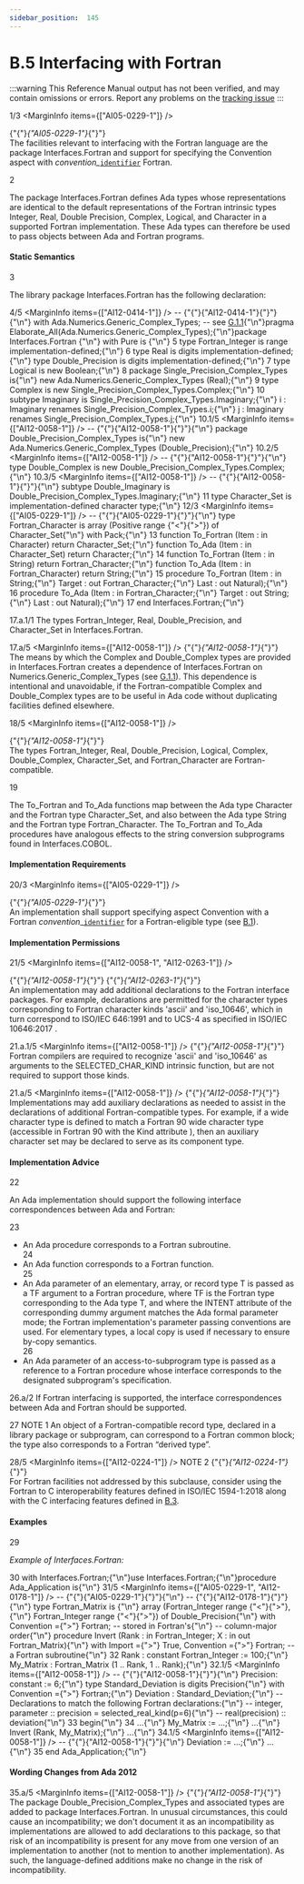 ```yaml
---
sidebar_position:  145
---
```


# B.5 Interfacing with Fortran

:::warning
This Reference Manual output has not been verified,
and may contain omissions or errors.
Report any problems on the [tracking issue](https://github.com/ada-lang-io/ada-lang-io/issues/20)
:::


<MarginText>1/3</MarginText>
<MarginInfo items={["AI05-0229-1"]} />
<p>{"{"}<em>{"AI05-0229-1"}</em>{"}"} <br />The facilities relevant to interfacing with the Fortran language are the package Interfaces.Fortran and support for specifying the Convention aspect with <em>convention_</em><code><a href="../AA-2/AA-2.3#S0002">identifier</a></code> Fortran.<br /></p>

<MarginText>2</MarginText>
<p>The package Interfaces.Fortran defines Ada types whose representations are identical to the default representations of the Fortran intrinsic types Integer, Real, Double Precision, Complex, Logical, and Character in a supported Fortran implementation. These Ada types can therefore be used to pass objects between Ada and Fortran programs. <br /></p>


#### Static Semantics

<MarginText>3</MarginText>
<p>The library package Interfaces.Fortran has the following declaration: <br /></p>

<MarginText>4/5</MarginText>
<MarginInfo items={["AI12-0414-1"]} />
<CodeBlock language="ada">
--  {"{"}{"AI12-0414-1"}{"}"}{"\n"} with Ada.Numerics.Generic_Complex_Types;  -- see <a href="../AA-G/AA-G.1#Subclause_G.1.1">G.1.1</a>{"\n"}pragma Elaborate_All(Ada.Numerics.Generic_Complex_Types);{"\n"}package Interfaces.Fortran {"\n"}   with  Pure is {"\n"}
<MarginText>5</MarginText>
   type Fortran_Integer is range implementation-defined;{"\n"}
<MarginText>6</MarginText>
   type Real             is digits implementation-defined;{"\n"}   type Double_Precision is digits implementation-defined;{"\n"}
<MarginText>7</MarginText>
   type Logical is new Boolean;{"\n"}
<MarginText>8</MarginText>
   package Single_Precision_Complex_Types is{"\n"}      new Ada.Numerics.Generic_Complex_Types (Real);{"\n"}
<MarginText>9</MarginText>
   type Complex is new Single_Precision_Complex_Types.Complex;{"\n"}
<MarginText>10</MarginText>
   subtype Imaginary is Single_Precision_Complex_Types.Imaginary;{"\n"}   i : Imaginary renames Single_Precision_Complex_Types.i;{"\n"}   j : Imaginary renames Single_Precision_Complex_Types.j;{"\n"}
<MarginText>10.1/5</MarginText>
<MarginInfo items={["AI12-0058-1"]} />
--  {"{"}{"AI12-0058-1"}{"}"}{"\n"}    package Double_Precision_Complex_Types is{"\n"}      new Ada.Numerics.Generic_Complex_Types (Double_Precision);{"\n"}
<MarginText>10.2/5</MarginText>
<MarginInfo items={["AI12-0058-1"]} />
--  {"{"}{"AI12-0058-1"}{"}"}{"\n"}    type Double_Complex is new Double_Precision_Complex_Types.Complex;{"\n"}
<MarginText>10.3/5</MarginText>
<MarginInfo items={["AI12-0058-1"]} />
--  {"{"}{"AI12-0058-1"}{"}"}{"\n"}    subtype Double_Imaginary is Double_Precision_Complex_Types.Imaginary;{"\n"}
<MarginText>11</MarginText>
   type Character_Set is implementation-defined character type;{"\n"}
<MarginText>12/3</MarginText>
<MarginInfo items={["AI05-0229-1"]} />
--  {"{"}{"AI05-0229-1"}{"}"}{"\n"}    type Fortran_Character is array (Positive range {"<"}{">"}) of Character_Set{"\n"}      with Pack;{"\n"}
<MarginText>13</MarginText>
   function To_Fortran (Item : in Character) return Character_Set;{"\n"}   function To_Ada (Item : in Character_Set) return Character;{"\n"}
<MarginText>14</MarginText>
   function To_Fortran (Item : in String) return Fortran_Character;{"\n"}   function To_Ada     (Item : in Fortran_Character) return String;{"\n"}
<MarginText>15</MarginText>
   procedure To_Fortran (Item       : in String;{"\n"}                         Target     : out Fortran_Character;{"\n"}                         Last       : out Natural);{"\n"}
<MarginText>16</MarginText>
   procedure To_Ada (Item     : in Fortran_Character;{"\n"}                     Target   : out String;{"\n"}                     Last     : out Natural);{"\n"}
<MarginText>17</MarginText>
end Interfaces.Fortran;{"\n"}

</CodeBlock>
<MarginText>17.a.1/1</MarginText>
<Admonition type="aarm" aarm="implementation-defined" title="Implementation defined: ">
<strong></strong>The types Fortran_Integer, Real, Double_Precision, and Character_Set in Interfaces.Fortran.<br /></Admonition>

<MarginText>17.a/5</MarginText>
<MarginInfo items={["AI12-0058-1"]} />
<Admonition type="aarm" aarm="ramification" title="Ramification: ">
<strong></strong>{"{"}<em>{"AI12-0058-1"}</em>{"}"} <br />The means by which the Complex and Double_Complex types are  provided in Interfaces.Fortran creates a dependence of Interfaces.Fortran on Numerics.Generic_Complex_Types (see <a href="../AA-G/AA-G.1#Subclause_G.1.1">G.1.1</a>). This dependence is intentional and unavoidable, if the Fortran-compatible Complex and Double_Complex types are  to be useful in Ada code without duplicating facilities defined elsewhere. <br /></Admonition>

<MarginText>18/5</MarginText>
<MarginInfo items={["AI12-0058-1"]} />
<p>{"{"}<em>{"AI12-0058-1"}</em>{"}"} <br />The types Fortran_Integer, Real, Double_Precision, Logical, Complex, Double_Complex, Character_Set, and Fortran_Character are Fortran-compatible.<br /></p>

<MarginText>19</MarginText>
<p>The To_Fortran and To_Ada functions map between the Ada type Character and the Fortran type Character_Set, and also between the Ada type String and the Fortran type Fortran_Character. The To_Fortran and To_Ada procedures have analogous effects to the string conversion subprograms found in Interfaces.COBOL. <br /></p>


#### Implementation Requirements

<MarginText>20/3</MarginText>
<MarginInfo items={["AI05-0229-1"]} />
<p>{"{"}<em>{"AI05-0229-1"}</em>{"}"} <br />An implementation shall support specifying aspect Convention with a Fortran <em>convention</em>_<code><a href="../AA-2/AA-2.3#S0002">identifier</a></code> for a Fortran-eligible type (see <a href="../AA-B/AA-B.1">B.1</a>). <br /></p>


#### Implementation Permissions

<MarginText>21/5</MarginText>
<MarginInfo items={["AI12-0058-1", "AI12-0263-1"]} />
<p>{"{"}<em>{"AI12-0058-1"}</em>{"}"} {"{"}<em>{"AI12-0263-1"}</em>{"}"} <br />An implementation may add additional declarations to the Fortran interface packages. For example, declarations are permitted for the character types corresponding to Fortran character kinds 'ascii' and 'iso_10646', which in turn correspond to ISO/IEC 646:1991 and to UCS-4 as specified in ISO/IEC 10646:2017 . <br /></p>

<MarginText>21.a.1/5</MarginText>
<MarginInfo items={["AI12-0058-1"]} />
<Admonition type="aarm" aarm="reason" title="Reason: ">
<strong></strong>{"{"}<em>{"AI12-0058-1"}</em>{"}"} <br />Fortran compilers are required to recognize 'ascii' and 'iso_10646' as arguments to the SELECTED_CHAR_KIND intrinsic function, but are not required to support those kinds. <br /></Admonition>

<MarginText>21.a/5</MarginText>
<MarginInfo items={["AI12-0058-1"]} />
<Admonition type="aarm" aarm="discussion" title="Discussion: ">
<strong></strong>{"{"}<em>{"AI12-0058-1"}</em>{"}"} <br />Implementations may add auxiliary declarations as needed to assist in the declarations of additional Fortran-compatible types. For example,   if a wide character type is defined to match a Fortran 90 wide character type (accessible in Fortran 90 with the Kind attribute ), then an auxiliary character set may be declared to serve as its component type. <br /></Admonition>


#### Implementation Advice

<MarginText>22</MarginText>
<p>An Ada implementation should support the following interface correspondences between Ada and Fortran: <br /></p>

<MarginText>23</MarginText>
<ul>
<li>An Ada procedure corresponds to a Fortran subroutine.<br /></li>
<MarginText>24</MarginText>
<li>An Ada function corresponds to a Fortran function.<br /></li>
<MarginText>25</MarginText>
<li>An Ada parameter of an elementary, array, or record type T is passed as a TF argument to a Fortran procedure, where TF is the Fortran type corresponding to the Ada type T, and where the INTENT attribute of the corresponding dummy argument matches the Ada formal parameter mode; the Fortran implementation's parameter passing conventions are used. For elementary types, a local copy is used if necessary to ensure by-copy semantics.<br /></li>
<MarginText>26</MarginText>
<li>An Ada parameter of an access-to-subprogram type is passed as a reference to a Fortran procedure whose interface corresponds to the designated subprogram's specification. <br /></li>
</ul>
<MarginText>26.a/2</MarginText>
<Admonition type="aarm" aarm="implementation-advice" title="Implementation Advice">
<strong></strong>If Fortran interfacing is supported, the interface correspondences between Ada and Fortran should be supported.<br /></Admonition>

<MarginText>27</MarginText>
<Admonition type="aarm" aarm="note" title="Note: ">
NOTE 1   An object of a Fortran-compatible record type, declared in a library package or subprogram, can correspond to a Fortran common block; the type also corresponds to a Fortran &ldquo;derived type&rdquo;.<br /></Admonition>

<MarginText>28/5</MarginText>
<MarginInfo items={["AI12-0224-1"]} />
<Admonition type="aarm" aarm="note" title="Note: ">
NOTE 2   {"{"}<em>{"AI12-0224-1"}</em>{"}"} <br />For Fortran facilities not addressed by this subclause, consider using the Fortran to C interoperability features defined in ISO/IEC 1594-1:2018 along with the C interfacing features defined in <a href="../AA-B/AA-B.3">B.3</a>.<br /></Admonition>


#### Examples

<MarginText>29</MarginText>
<p><em>Example of Interfaces.Fortran:</em> <br /></p>

<MarginText>30</MarginText>
<CodeBlock language="ada">
with Interfaces.Fortran;{"\n"}use Interfaces.Fortran;{"\n"}procedure Ada_Application is{"\n"}
<MarginText>31/5</MarginText>
<MarginInfo items={["AI05-0229-1", "AI12-0178-1"]} />
--  {"{"}{"AI05-0229-1"}{"}"}{"\n"} --  {"{"}{"AI12-0178-1"}{"}"}{"\n"}    type Fortran_Matrix is {"\n"}      array (Fortran_Integer  range {"<"}{">"},{"\n"}             Fortran_Integer  range {"<"}{">"}) of Double_Precision{"\n"}      with Convention ={">"} Fortran;                  -- stored in Fortran's{"\n"}                                                   -- column-major order{"\n"}   procedure Invert (Rank : in Fortran_Integer; X : in out Fortran_Matrix){"\n"}      with Import ={">"} True, Convention ={">"} Fortran; -- a Fortran subroutine{"\n"}
<MarginText>32</MarginText>
   Rank      : constant Fortran_Integer := 100;{"\n"}   My_Matrix : Fortran_Matrix (1 .. Rank, 1 .. Rank);{"\n"}
<MarginText>32.1/5</MarginText>
<MarginInfo items={["AI12-0058-1"]} />
--  {"{"}{"AI12-0058-1"}{"}"}{"\n"}    Precision: constant := 6;{"\n"}   type Standard_Deviation is digits Precision{"\n"}      with Convention ={">"} Fortran;{"\n"}   Deviation : Standard_Deviation;{"\n"}      -- Declarations to match the following Fortran declarations:{"\n"}      --   integer, parameter :: precision = selected_real_kind(p=6){"\n"}      --   real(precision) :: deviation{"\n"}
<MarginText>33</MarginText>
begin{"\n"}
<MarginText>34</MarginText>
   ...{"\n"}   My_Matrix := ...;{"\n"}   ...{"\n"}   Invert (Rank, My_Matrix);{"\n"}   ...{"\n"}
<MarginText>34.1/5</MarginText>
<MarginInfo items={["AI12-0058-1"]} />
--  {"{"}{"AI12-0058-1"}{"}"}{"\n"}    Deviation := ...;{"\n"}   ...{"\n"}
<MarginText>35</MarginText>
end Ada_Application;{"\n"}

</CodeBlock>

#### Wording Changes from Ada 2012

<MarginText>35.a/5</MarginText>
<MarginInfo items={["AI12-0058-1"]} />
<Admonition type="aarm" aarm="correction" title="Correction:">
{"{"}<em>{"AI12-0058-1"}</em>{"}"} <strong><br /></strong> The package Double_Precision_Complex_Types and associated types are added to package Interfaces.Fortran. In unusual circumstances, this could cause an incompatibility; we don't document it as an incompatibility as implementations are allowed to add declarations to this package, so that risk of an incompatibility is present for any move from one version of an implementation to another (not to mention to another implementation). As such, the language-defined additions make no change in the risk of incompatibility. <br /></Admonition>

